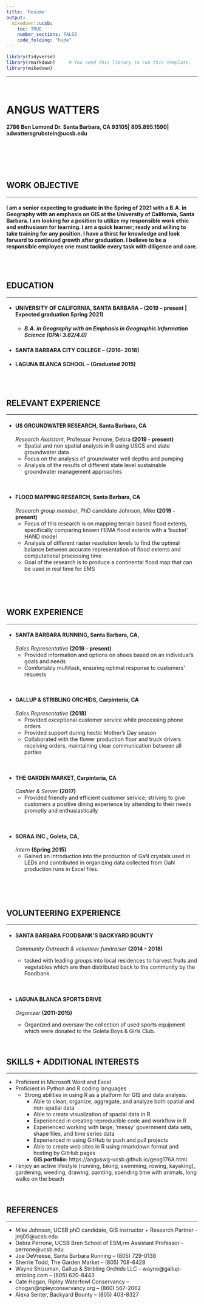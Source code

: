 ```yaml
---
title: 'Resume'
output:
  mikedown::ucsb:
    toc: TRUE
    number_sections: FALSE
    code_folding: "hide"
---
```

```r
library(tidyverse)
library(rmarkdown)     # You need this library to run this template.
library(mikedown)   
```

***
<br>

# **ANGUS WATTERS**
#### 2786 Ben Lomond Dr. Santa Barbara, CA 93105| 805.895.1590| adwattersgrubstein@ucsb.edu


<br>
<br>
<br>
<br>

## **WORK OBJECTIVE**

***

#### I am a senior expecting to graduate in the Spring of 2021 with a B.A. in Geography with an emphasis on GIS at the University of California, Santa Barbara. I am looking for a position to utilize my responsible work ethic and enthusiasm for learning. I am a quick learner; ready and willing to take training for any position. I have a thirst for knowledge and look forward to continued growth after graduation. I believe to be a responsible employee one must tackle every task with diligence and care.

<br>
<br>  

## **EDUCATION**

***

  - #### **UNIVERSITY OF CALIFORNIA, SANTA BARBARA –** (2019 – present | Expected graduation Spring 2021)
    - ##### *B.A. in Geography with an Emphasis in Geographic Information Science (GPA:  3.62/4.0)*
		
  - #### **SANTA BARBARA CITY COLLEGE –** (2016- 2018)	

  - #### **LAGUNA BLANCA SCHOOL –** (Graduated 2015)

<br>
<br>  

## **RELEVANT EXPERIENCE**
***
  - #### **US GROUNDWATER RESEARCH**, Santa Barbara, CA 
 *Research Assistant*, Professor Perrone, Debra **(2019 - present)**
    -	Spatial and non spatial analysis in R using USGS and state groundwater data 
    -	Focus on the analysis of groundwater well depths and pumping 
    - Analysis of the results of different state level sustainable groundwater management approaches

<br>

  - #### **FLOOD MAPPING RESEARCH**, Santa Barbara, CA 
 *Research group member*, PhD candidate Johnson, Mike **(2019 - present)**
    -	Focus of this research is on mapping terrain based flood extents, specifically comparing known FEMA flood extents with a 'bucket' HAND model
    - Analysis of different raster resolution levels to find the optimal balance between accurate representation of flood extents and computational processing time
    -	Goal of the research is to produce a continental flood map that can be used in real time for EMS

<br>  
<br>
    
## **WORK EXPERIENCE**

***
  - #### **SANTA BARBARA RUNNING**, Santa Barbara, CA, 
  *Sales Representative* **(2019 - present)**
    -	Provided information and options on shoes based on an individual’s goals and needs 
    -	Comfortably multitask, ensuring optimal response to customers’ requests

<br>

  - #### **GALLUP & STRIBLING ORCHIDS**, Carpinteria, CA 
 *Sales Representative* **(2018)**
    -	Provided exceptional customer service while processing phone orders
    -	Provided support during hectic Mother’s Day season
    -	Collaborated with the flower production floor and truck drivers receiving orders, maintaining clear communication between all parties

<br>

  - #### **THE GARDEN MARKET**, Carpinteria, CA 
  *Cashier & Server* **(2017)**
    - Provided friendly and efficient customer service; striving to give customers a positive dining experience by attending to their needs promptly and enthusiastically

<br>

  - #### **SORAA INC.**, Goleta, CA, 
  *Intern* **(Spring 2015)**
    - Gained an introduction into the production of GaN crystals used in LEDs and contributed in organizing data collected from GaN production runs in Excel files.

<br>  
<br>

## **VOLUNTEERING EXPERIENCE**

***
  - #### **SANTA BARBARA FOODBANK’S BACKYARD BOUNTY** 
  *Community Outreach & volunteer fundraiser* **(2014 – 2018)**
    -	tasked with leading groups into local residences to harvest fruits and vegetables which are then distributed back to the community by the Foodbank.
    
    <br>
    
  - #### **LAGUNA BLANCA SPORTS DRIVE**  
  *Organizer* **(2011-2015)**
    -	Organized and oversaw the collection of used sports equipment which were donated to the Goleta Boys & Girls Club.
  
<br>



## **SKILLS + ADDITIONAL INTERESTS**

***

  -	Proficient in Microsoft Word and Excel
  -	Proficient in Python and R coding languages
    - Strong abilities in using R as a platform for GIS and data analysis:
      * Able to clean, organize, aggregate, and analyze both spatial and non-spatial data 
      * Able to create visualization of spacial data in R 
      * Experienced in creating reproducible code and workflow in R 
      * Experienced working with large, 'messy' government data sets, shape files, and time series data
      * Experienced in using GitHub to push and pull projects 
      * Able to create web sites in R using rmarkdown format and hosting by GitHub pages
      * **GIS portfolio:** https://anguswg-ucsb.github.io/geog176A.html 
  -	I enjoy an active lifestyle (running, biking, swimming, rowing, kayaking), gardening, weeding, drawing, painting, spending time with animals, long walks on the beach

<br>

## **REFERENCES**

***
  - Mike Johnson, UCSB phD candidate, GIS instructor + Research Partner - jmj00@ucsb.edu
  - Debra Perrone, UCSB Bren School of ESM,rm Assistant Professor - perrone@ucsb.edu  
  - Joe DeVreese, Santa Barbara Running – (805) 729-0138
  - Sherrie Todd, The Garden Market – (805) 708-6428
  - Wayne Shizuman, Gallup & Stribling Orchids LLC  – wayne@gallup-stribling.com – (805) 620-8443  
  - Cate Hogan, Ripley Waterfowl Conservancy – chogan@ripleyconservancy.org – (860) 567-2062
  - Alexa Senter, Backyard Bounty – (805) 403-8327
